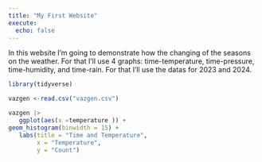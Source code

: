 ```yaml
---
title: "My First Website"
execute: 
  echo: false
---
```



In this website I'm going to demonstrate how the changing of the seasons on the weather. For that I'll use 4 graphs: time-temperature, time-pressure, time-humidity, and time-rain. For that I'll use the datas for 2023 and 2024.

```r
library(tidyverse)

vazgen <-read.csv("vazgen.csv")
```



```r
vazgen |>  
   ggplot(aes(x =temperature )) + 
geom_histogram(binwidth = 15) + 
   labs(title = "Time and Temperature", 
        x = "Temperature",
        y = "Count")

```

